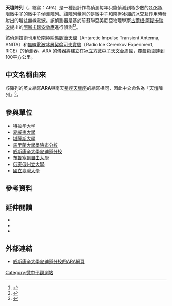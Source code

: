 '''天壇陣列'''（{{lang-en|Askaryan Radio Array}}，縮寫：ARA）是一種設計作為偵測每年只能偵測到極少數的[[GZK極限|GZK極限]][[微中子|微中子]]的微中子偵測陣列。該陣列量測的是微中子和南極冰棚的冰交互作用時發射出的增益無線電波。該偵測器是基於前蘇聯亞美尼亞物理學家[[古爾根·阿斯卡瑞安|古爾根·阿斯卡瑞安]]提出的[[阿斯卡瑞安效應|阿斯卡瑞安效應]]進行偵測<ref>
{{cite journal
 |author=G.A. Askaryan
 |year=1962
 |title=Excess Negative Charge of an Electron-Photon Shower And Its Coherent Radio Emission
 |journal=[[實驗與理論物理學期刊|Soviet Physics JETP]]
 |volume=14 |issue=2 |pages=441–443
 |doi=
 |bibcode=
}}</ref><ref>
{{cite journal
 |author=G.A. Askaryan
 |year=1965 
 |title=Coherent Radio Emmission from Cosmic Showers in Air and in Dense Media
 |journal=[[實驗與理論物理學期刊|Soviet Physics JETP]]
 |volume=21 |issue=3 |pages=658
 |doi=
 |bibcode= 1965JETP...21..658A
}}</ref>。

該偵測技術也用於[[南極瞬態脈衝天線|南極瞬態脈衝天線]]（Antarctic Impulse Transient Antenna, ANITA）和[[無線電波冰層契倫可夫實驗|無線電波冰層契倫可夫實驗]]（Radio Ice Cerenkov Experiment, RICE）的偵測器。ARA 的儀器將建立在[[冰立方微中子天文台|冰立方微中子天文台]]周圍，覆蓋範圍達到100平方公里。

==中文名稱由來==
該陣列的英文縮寫'''ARA'''與南天星座[[天壇座|天壇座]]的縮寫相同，因此中文命名為「天壇陣列」<ref>{{Cite web |url=http://www.lib.ntu.edu.tw/gallery/Oral/02_20111230_ChenPiShen.html |title=參與南極天壇陣列的歷程  國立台灣大學校史館口述歷史 |access-date=2012-01-19 |archive-date=2016-05-21 |archive-url=https://web.archive.org/web/20160521161907/http://www.lib.ntu.edu.tw/gallery/Oral/02_20111230_ChenPiShen.html |dead-url=no }}</ref>。

==參與單位==
* [[特拉华大学|特拉华大学]]
* [[夏威夷大學|夏威夷大學]]
* [[堪薩斯大學|堪薩斯大學]]
* [[馬里蘭大學學院市分校|馬里蘭大學學院市分校]]
* [[威斯康辛大學麥迪遜分校|威斯康辛大學麥迪遜分校]]
* [[布魯塞爾自由大學|布魯塞爾自由大學]]
* [[俄亥俄州立大學|俄亥俄州立大學]]
* [[國立臺灣大學|國立臺灣大學]]

==參考資料==
<references/>

==延伸閱讀==
* {{cite book | author=Bahcall, John N. | title=Neutrino Astrophysics | url=https://archive.org/details/neutrinoastrophy0000bahc | publisher=[[劍橋大學出版社|Cambridge University Press]] | year=1989 | isbn=0-521-35113-8}}
*{{cite book | author=Griffiths, David J. | title=Introduction to Elementary Particles | publisher=[[約翰威立|John Wiley & Sons]] | year=1987 | isbn=0-471-60386-4}}
*{{cite book | author=Perkins, Donald H. | title=Introduction to High Energy Physics | publisher=[[劍橋大學出版社|Cambridge University Press]] | year=1999 | isbn=0-521-62196-8}}

==外部連結==
*[http://ara.physics.wisc.edu/ 威斯康辛大學麥迪遜分校的ARA網頁] {{Wayback|url=http://ara.physics.wisc.edu/ |date=20130604033838 }}

[[Category:微中子觀測站|Category:微中子觀測站]]